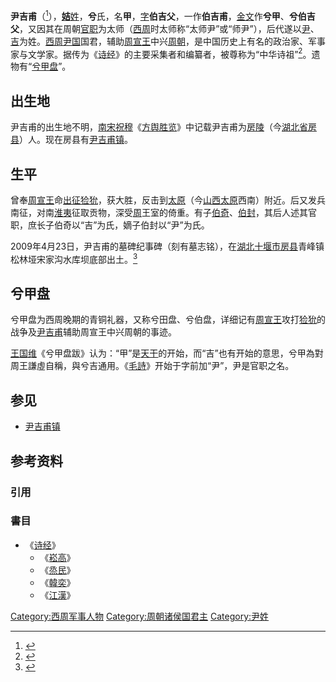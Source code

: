 '''尹吉甫'''（{{bd|前852年|？|前775年|？|catIdx=J姞}}<ref>{{Cite journal| volume = 5| issue = 1| pages = 124–127| last = 李任| title = 浅谈《诗经》的成书方式及尹吉甫在其中所起的作用| journal = 华中人文论丛| accessdate =| date = 2014| url = |id={{CNKI|HZRW201401034|CJFD}}}}</ref>），[[姞姓|'''姞'''姓]]，'''兮'''氏，名'''甲'''，[[表字|字]]'''伯吉父'''，一作'''伯吉甫'''，[[金文|金文]]作'''兮甲'''、'''兮伯吉父'''，又因其在周朝[[官职|官职]]为太师（[[西周|西周]]时太师称“太师尹”或“师尹”），后代遂以[[尹姓|尹]]、[[吉姓|吉]]为姓。[[西周|西周]][[尹国|尹国]]国君，辅助[[周宣王|周宣王]]中兴[[周朝|周朝]]，是中国历史上有名的政治家、军事家与文学家。据传为《[[诗经|诗经]]》的主要采集者和编纂者，被尊称为“中华诗祖”<ref>{{Citeweb|url=http://m.fengsuwang.com/minjian/fangxianyinjifu.asp|title=湖北房县：被尘封的“中华诗祖”尹吉甫|work=炎黄风俗网|accessdate=2020-01-02|archive-date=2020-01-02|archive-url=https://web.archive.org/web/20200102124722/http://m.fengsuwang.com/minjian/fangxianyinjifu.asp|dead-url=no}}</ref>。遗物有“[[兮甲盘|兮甲盘]]”。

==出生地==
尹吉甫的出生地不明，[[南宋|南宋]][[祝穆|祝穆]]《[[方舆胜览|方舆胜览]]》中记载尹吉甫为[[房陵|房陵]]（今[[湖北省|湖北省]][[房县|房县]]）人。现在房县有[[尹吉甫镇|尹吉甫镇]]。
==生平==
曾奉[[周宣王|周宣王]]命[[周宣王攻玁狁之戰|出征]][[猃狁|猃狁]]，获大胜，反击到[[太原|太原]]（今[[山西|山西]][[太原|太原]]西南）附近。后又发兵南征，对南[[淮夷|淮夷]]征取贡物，深受[[周|周]]王室的倚重。有子[[伯奇_(周朝)|伯奇]]、[[伯封|伯封]]，其后人述其官职，庶长子伯奇以“吉”为氏，嫡子伯封以“尹”为氏。

2009年4月23日，尹吉甫的墓碑纪事碑（刻有墓志铭），在[[湖北|湖北]][[十堰市|十堰市]][[房县|房县]]青峰镇松林垭宋家沟水库坝底部出土。<ref>{{Cite web |url=http://collection.sina.com.cn/tqfx/2017-07-14/doc-ifyiakwa4114145.shtml |title=兮甲詳考 |accessdate=2017-07-18 |archive-date=2017-10-29 |archive-url=https://web.archive.org/web/20171029174142/http://collection.sina.com.cn/tqfx/2017-07-14/doc-ifyiakwa4114145.shtml |dead-url=no }}</ref>

==兮甲盘==
{{main|兮甲盘}}
兮甲盘为西周晚期的青铜礼器，又称兮田盘、兮伯盘，详细记有[[周宣王|周宣王]]攻打[[猃狁|猃狁]]的战争及[[尹吉甫|尹吉甫]]辅助周宣王中兴周朝的事迹。

[[王国维|王国维]]《兮甲盘跋》认为：“甲”是[[天干|天干]]的开始，而“吉”也有开始的意思，兮甲為對周王謙虛自稱，與兮吉通用。《[[毛詩|毛詩]]》开始于字前加“尹”，尹是官职之名。

== 参见 ==
*[[尹吉甫镇|尹吉甫镇]]

==参考资料==
=== 引用===
{{reflist}}

=== 書目===
*《[[诗经|诗经]]》
**《[[s:詩經/崧高|崧高]]》
**《[[s:詩經/烝民|烝民]]》
**《[[s:詩經/韓奕|韓奕]]》
**《[[s:詩經/江漢|江漢]]》

{{start box}}
{{s-before|[[尹佚|尹佚]]}}
{{s-title|[[尹国|尹国]]国君|—}}
{{s-after|[[尹武公|尹武公]]}}
{{end box}}

[[Category:西周军事人物|Category:西周军事人物]]
[[Category:周朝诸侯国君主|Category:周朝诸侯国君主]]
[[Category:尹姓|Category:尹姓]]